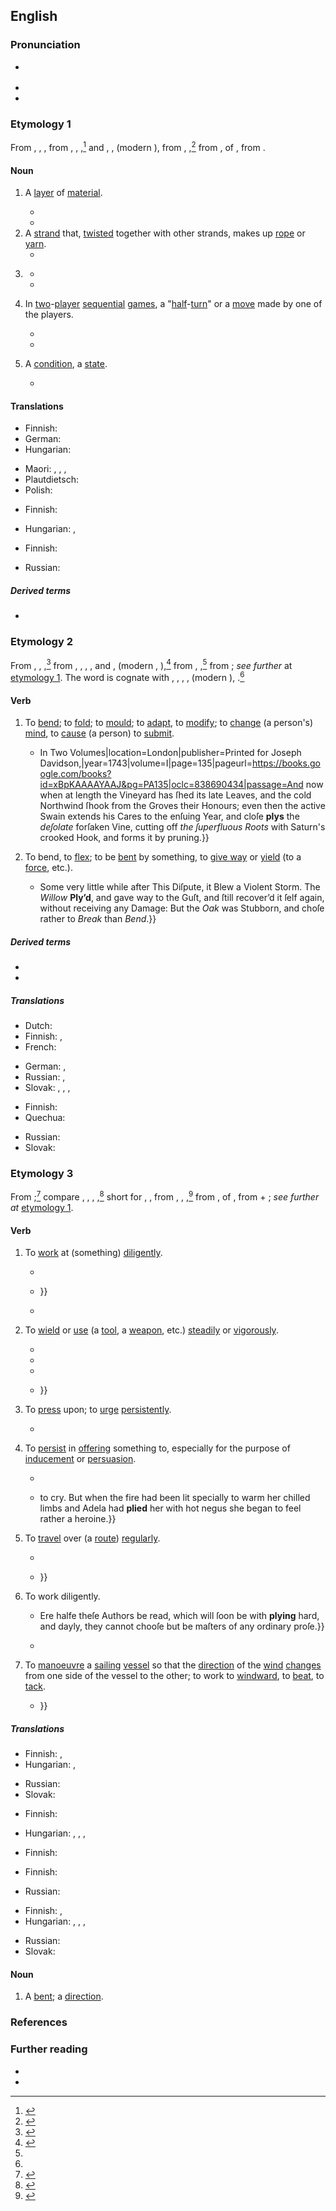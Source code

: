 ==English==
{{was wotd|2019|March|9}}

===Pronunciation===
* {{a|RP|GA}} {{IPA|en|/plaɪ/}}
* {{audio|en|en-au-ply.ogg|Audio (AU)}}
* {{rhymes|en|aɪ}}

===Etymology 1===
From {{inh|en|enm|pleit}}, {{m|enm|plit}}, {{m|enm|plite||a fold, pleat, wrinkle; braid, strand in a braided cord, ply}}, from {{der|en|xno|pli}}, {{m|fro|plei}}, {{m|fro|pleit}},<ref>{{R:MED Online|entry=pleit|part of speech=n|id=MED33678|accessdate 16 November 2018}}</ref> and {{der|en|frm|pli}}, {{m|frm|ploy}}, {{m|frm|ply||a fold, pleat; joint in armour; situation, state}} (modern {{cog|fr|pli||a fold, pleat}}), from {{m|frm|plier}}, {{m|frm|ployer||to bend, fold}},<ref>{{R:OED Online|part of speech=n|id=146281|date=September 2006}}</ref> from {{der|en|la|plicāre}}, {{glossary|present}} {{glossary|active}} {{glossary|infinitive}} of {{m|la|plicō||to bend, fold, roll up}}, from {{der|en|ine-pro|*pleḱ-||to fold, plait, weave}}.

====Noun====
{{en-noun|~|ply|+|plys}}

# A [[layer#Noun|layer]] of [[material#Noun|material]].
#: {{ux|en|two-'''ply''' toilet paper}}
#* {{quote-book|en|title=Twelfth International Conference on VLSI Design: Proceedings: January 7–10, 1999, Goa, India|location=Los Alamitos, Calif.|publisher=[[w:IEEE Computer Society|IEEE Computer Society Press]]|year=1999|page=313|isbn=978-0-7695-0013-3|passage=It is possible to have a very well load balanced partition but with such a high '''ply''' that its slowest piece is slower than a not-so-well balanced partition with less '''ply'''.}}
#* {{quote-book|en|author=Tim Gunn|authorlink=Tim Gunn|author2=with {{w|Ada Calhoun}}|chapter=Repositioning the Parsons Fashion Design Program|title=Tim Gunn: The Natty Professor: A Master Class on Mentoring, Motivating, and Making it Work!|edition=trade paperback|location=New York, N.Y.|publisher=[[w:Gallery Publishing Group|Gallery Books]]|month=October|year=2015|section=part I (Truth Telling)|page=49|pageurl=https://books.google.com/books?id=M6-TBAAAQBAJ&pg=PA49|isbn=978-1-4767-8006-1|passage=The designer critic's staff would come in with, for example, loads of three-'''ply''' cashmere. The students weren't even selecting their own fabrics.}}
# A [[strand#Noun|strand]] that, [[twist#Verb|twisted]] together with other strands, makes up [[rope#Noun|rope]] or [[yarn#Noun|yarn]].
#* {{quote-journal|en|title=Art I. ''Protection against Hail Storms. Notice and Description of the Paragrèle, or Hail Rod.'' By A. J. Downing, Botanic Garden and Nurseries, Newbergh, N.Y.|editor=C. M. Hovey|magazine=The Magazine of Horticulture, Botany, and All Useful Discoveries and Improvements in Rural Affairs|location=Boston, Mass.|publisher=Published by Hovey & Co.,{{nb...|Merchants Row.}}; New York, N.Y.: Israel Post,{{nb...|Bowery.}}|month=August|year=1837|volume=III|issue=VIII (number XXXII overall)|page=281|pageurl=https://books.google.com/books?id=8b_NAAAAMAAJ&pg=PA281|oclc=7149744|passage=To make the hail rod a rope of straw is the first thing necessary; it must be made of ripe wheat straw, soaked and twisted, plaited with three strand and then with four '''ply''', making twelve strand to the rope.}}
# {{lb|en|colloquial}} {{short for|en|plywood}}
#* {{quote-book|en|author=Alan Blanc|chapter=Doors|chapterurl=https://books.google.com/books?id=miIiBQAAQBAJ&pg=SA5-PA75|title=Mitchell’s Internal Components|series=Mitchell’s Building Series|location=Essex|publisher=[[w:Longman|Longman Scientific & Technical]]|year=1994|isbn=978-0-582-21257-2|location2=London|publisher2={{w|Routledge}}|year2=2014|section2=section 6.5 (Flush Doors)|isbn2=978-1-317-89396-7|passage=The Standards describe the quality of timber or '''ply''', moisture content, amount of acceptable sapwood, freedom from decay and insect attack, limitation of checks and splits and treatment of resin staining, and the way plugging may be employed to mask defects in '''ply''' faces.}}
#* {{quote-book|en|editor=Judith Chamberlain-Webber|chapter=Hull and Deck|title=The Boat Improvement Bible: Practical Projects to Customise and Upgrade Your Boat|location=London|publisher={{w|Adlard Coles Nautical}}|year=2015|page=39|pageurl=https://books.google.com/books?id=AlrqBQAAQBAJ&pg=PT40|column=1|isbn=978-1-4081-5419-9|passage=Teak-faced '''ply''' is about three times the price of any other, so if you need to economise, anything other than teak would be a good choice! Similarly, marine '''ply''' is substantially more expensive than exterior '''ply''', so it may be preferable to go with the latter option.}}
# {{lb|en|artificial intelligence|combinatorial|_|game theory}} In [[two]]-[[player]] [[sequential]] [[game#Noun|games]], a "[[half]]-[[turn#Noun|turn]]" or a [[move#Noun|move]] made by one of the players.
#: {{ux|en|He proposed to build Deep Purple, a super-computer capable of 24-'''ply''' look-ahead for chess.}}
#* {{quote-book|en|author=Jonathan Schaeffer|authorlink=Jonathan Schaeffer|author2=Robert Lake|chapter=Solving the Game of Checkers|editor=Richard J. Nowakowski|title=Games of No Chance: Combinatorial Games at MSRI, 1994|series={{w|Mathematical Sciences Research Institute}} Publications|seriesvolume=29|location=Cambridge|publisher={{w|Cambridge University Press}}|year=1996|page=122|pageurl=https://books.google.com/books?id=cYB-ra2T8i4C&pg=PA122|isbn=978-0-521-57411-2|passage=''[[w:Chinook (draughts player)|Chinook]]'' uses an iterative, alpha-beta search with transposition tables and the history heuristic{{nb...}}. Under tournament conditions (thirty moves an hour), the program searches to an average minimum depth of nineteen '''ply''' (one '''ply''' is one move by one player). The search uses selective deepening to extend lines that are tactically or positionally interesting. Consequently, major lines of play are often searched many '''plies''' deeper. It is not uncommon for the program to produce analyses that are thirty-'''ply''' deep or more.}}
#* {{quote-book|en|author=Richard A. Epstein|chapter=Games of Pure Skill and Competitive Computers|title=The Theory of Gambling and Statistical Logic|edition=2nd|location=Burlington, Mass.|publisher={{w|Academic Press}}|year=2009|isbn=978-0-12-374940-6|edition2=special|location2=Waltham, Mass.; Kidlington, Oxfordshire|publisher2=Academic Press|year2=2013|page2=380|pageurl2=https://books.google.com/books?id=g5YWIpHTTW8C&pg=PA380|isbn2=978-0-12-397857-8|passage=Two principal search strategies were (correctly) predicted: Type-A programs that apply "brute force" inspection of every possible position over a fixed number of '''plys'''; and Type-B programs that prune potential moves according to some selection function and then examine the significant sets over as many '''plys''' as practical and only at those positions reflecting a degree of stability.}}
# {{lb|en|now|chiefly|Scotland}} A [[condition#Noun|condition]], a [[state#Noun|state]].
#* {{RQ:Cleland Fanny Hill|page=75|passage=You may be ſure, in the '''ply''' I was now taking, I had no objection to the propoſal, and was rather a tiptoe for its accompliſhment.}}

====Translations====
{{trans-top|layer of material}}
* Finnish: {{t+|fi|kerros}}
* German: {{t+|de|Lage|f}}
* Hungarian: {{t+|hu|réteg}}
{{trans-mid}}
* Maori: {{t|mi|paparanga}}, {{t|mi|apa}}, {{t|mi|papanga}}, {{t|mi|mātā}}
* Plautdietsch: {{t|pdt|Schicht|f}}
* Polish: {{t+|pl|warstwa|f}}
{{trans-bottom}}

{{trans-top|strand making up rope or yarn}}
* Finnish: {{t+|fi|säie}}
{{trans-mid}}
* Hungarian: {{t+|hu|fonat}}, {{t+|hu|szál}}
{{trans-bottom}}

{{trans-top|in two-player sequential games, a "half-turn" or a move made by one of the players}}
* Finnish: {{t+|fi|vuoro}}
{{trans-mid}}
* Russian: {{t|ru|полухо́д|m}}
{{trans-bottom}}

=====Derived terms=====
* {{l|en|plywood}}

===Etymology 2===
From {{inh|en|enm|plīen}}, {{m|enm|pli}}, {{m|enm|plie||to bend, fold, mould, shape; to be flexible; to be submissive, humble oneself; to compel someone to submit}},<ref name="MED">{{R:MED Online|entry=plīen|part of speech=''v.''(1)|noformat=yes|id=MED33737|accessdate=16 November 2018}}</ref> from {{der|en|xno|plier}}, {{m|fro|plaier}}, {{m|fro|pleier}}, {{m|fro|ploier}}, and {{der|en|frm|plier}}, {{m|frm|ployer||to bend, fold; to be submissive; to compel someone to submit}} (modern {{cog|fr|plier}}, {{m|fr|ployer}}),<ref name="OED">{{R:OED Online|part of speech=''v.{{sup|1}}''|noformat=yes|id=146282|date=September 2006}}</ref> from {{der|en|fro|ploiier}}, {{m|fro|pleier||to fold}},<ref name="MED"/> from {{der|en|la|plicāre||to fold}}; ''see further'' at [[#Etymology 1|etymology 1]]. The word is cognate with {{cog|ca|plegar||to bend, fold}}, {{cog|it|piegare||to bend, fold, fold up}}, {{cog|pro|plegar}}, {{m|pro|plejar}}, {{m|pro|pleyar||to fold}} (modern {{cog|oc|plegar}}), {{cog|es|plegar||to fold}}.<ref name="OED"/>

====Verb====
{{en-verb}}

# {{lb|en|transitive|obsolete}} To [[bend#Verb|bend]]; to [[fold#Verb|fold]]; to [[mould#Verb|mould]]; {{lb|en|figuratively}} to [[adapt]], to [[modify]]; to [[change#Verb|change]] (a person's) [[mind#Noun|mind]], to [[cause#Verb|cause]] (a person) to [[submit]].
#* {{quote-book|en|author=Virgil|authorlink=Virgil|chapter=[[w:Georgics|The Georgics of Virgil. Book II.]]|translator=[Joseph Davidson]|title=The Works of Virgil Translated into English Prose, {{...|as near the Original as the Different Idioms of the Latin and English Languages will Allow. With the Latin Text and Order of Construction in the Opposite Page; and Critical, Historical, Geographical, and Classical Notes, in English, from the Best Commentators both Ancient and Modern, beside a Very Great Number of Notes Intirely New. For the Use of Schools as well as of Private Gentlemen.}} In Two Volumes|location=London|publisher=Printed for Joseph Davidson,{{nb...|at the Angel in the Poultry, Cheapside.}}|year=1743|volume=I|page=135|pageurl=https://books.google.com/books?id=xBpKAAAAYAAJ&pg=PA135|oclc=838690434|passage=And now when at length the Vineyard has ſhed its late Leaves, and the cold Northwind ſhook from the Groves their Honours; even then the active Swain extends his Cares to the enſuing Year, and cloſe '''plys''' the ''deſolate'' forſaken Vine, cutting off ''the ſuperfluous Roots'' with Saturn's crooked Hook, and forms it by pruning.}}
# {{lb|en|intransitive}} To bend, to [[flex#Verb|flex]]; to be [[bend#Verb|bent]] by something, to [[give way]] or [[yield#Verb|yield]] (to a [[force#Noun|force]], etc.).
#* {{RQ:L'Estrange Fables of Aesop|fablenumber=CCXV|fable=An Oak and a Willow|page=187|passage=The ''Oak'' Upbraided the ''Willow'', that it was Weak and Wavering, and gave way to Every Blaſt. {{...}} Some very little while after This Diſpute, it Blew a Violent Storm. The ''Willow'' '''Ply’d''', and gave way to the Guſt, and ſtill recover’d it ſelf again, without receiving any Damage: But the ''Oak'' was Stubborn, and choſe rather to ''Break'' than ''Bend''.}}

=====Derived terms=====
* {{l|en|plier|pos=agent noun}}
* {{l|en|pliers}}

=====Translations=====
{{trans-top|(''transitive, obsolete'') to bend; to fold}}
* Dutch: {{t+|nl|plooien}}
* Finnish: {{t+|fi|taivuttaa}}, {{t+|fi|taittaa}}
* French: {{t+|fr|plier}}
{{trans-mid}}
* German: {{t+|de|biegen}}, {{t+|de|falten}}
* Russian: {{t+|ru|скру́чивать}}, {{t+|ru|сгиба́ть}}
* Slovak: {{t|sk|zohnúť}}, {{t|sk|zložiť}}, {{t|sk|preložiť}}, {{t|sk|poskladať}}
{{trans-bottom}}

{{trans-top|(''intransitive'') to bend, flex; to be bent by something, to give way or yield}}
* Finnish: {{t+|fi|taipua}}
* Quechua: {{t|qu|muyuy}}
{{trans-mid}}
* Russian: {{t+|ru|сгиба́ть}}
* Slovak: {{t|sk|ohnúť}}
{{trans-bottom}}

===Etymology 3===
From {{m|en|apply}};<ref>{{R:OED Online|part of speech=''v.{{sup|2}}''|noformat=yes|id=146283|date=September 2006}}</ref> compare {{inh|en|enm|plīen}}, {{m|enm|pli}}, {{m|enm|plie}}, {{m|enm|pleie||to place (something) around, on, or over, to cover; to apply, use; to strive}},<ref>{{R:MED Online|entry=plīen|part of speech=''v.''(2)|noformat=yes|id=MED33738|accessdate=16 November 2018}}</ref> short for {{m|enm|aplīen}}, {{m|enm|applīen||to combine, join; to attach; to assemble; to use, be of use; to allot; to apply; to inflict; to go; to ply, steer; to comply, submit}}, from {{der|en|fro|applier}}, {{m|fro|aplier}}, {{m|fro|aploier||to bend; to apply}},<ref>{{R:MED Online|entry=ap(p)līen|part of speech=v|id=MED1943|accessdate=16 November 2018}}</ref> from {{der|en|la|applicāre}}, {{glossary|present}} {{glossary|active}} {{glossary|infinitive}} of {{m|la|applicō||to apply; to attach, join; to add}}, from {{m|la|ad-||''prefix meaning ‘to, towards’''}} + {{m|la|plicō||to bend, fold, roll up}}; ''see further at'' [[#Etymology 1|etymology 1]].

====Verb====
{{en-verb}}

# {{lb|en|transitive}} To [[work#Verb|work]] at (something) [[diligently]].
#: {{ux|en|He '''plied''' his trade as carpenter for forty-three years.}}
#* {{quote-book|en|author=G[eorge] P[eele]|authorlink=George Peele|title=[[w:The Old Wives' Tale (play)|The Old Wiues Tale.{{nb...|A Pleasant Conceited Comedie, Played by the Queenes Maiesties Players.}}]]|location=printed at London|publisher=By Iohn Danter, and are to be sold by Raph Hancocke, and Iohn Hardie|year=1595|oclc=222301598|newversion=reprinted as|title2=The Old Wives Tale, 1595|series2=The Malone Society Reprints|seriesvolume2=7|location2=Oxford|publisher2=Printed for the {{w|Malone Society}} by {{w|Horace Hart}} M.A., at the {{w|Oxford University Press}}|year2=1908 (February 1909 reprint)|section2=line 720|sectionurl2=https://archive.org/details/oldwivestale00peeluoft/page/n51/mode/1up|oclc2=474951709|passage='''Ply''' you your work or elſe you are like to ſmart.}}
#* {{quote-book|en|author=Edm[und] Waller|authorlink=Edmund Waller|title=Instructions to a Painter, for the Drawing of the Posture & Progress of His Ma[jes]{{sup|ties}} Forces at Sea, under the Command of His Highness Royal.{{nb...|Together with the Battel & Victory Obtained over the Dutch, June 3. 1665.}}|location=London|publisher=Printed for {{w|Henry Herringman}},{{nb...|at the Anchor on the Lower Walk of the New Exchange.}}|year=1666|page=13|pageurl=https://quod.lib.umich.edu/e/eebo/A67335.0001.001/1:2?rgn=div1;view=fulltext|oclc=15729696|passage=But ''English'' Courage growing as they fight, / In danger, noise, and slaughter takes delight, / Their bloody Task, unwearied, still they '''ply''', / Only restrain’d by Death, or Victory: {{...}}}}
#* {{RQ:Stevenson Virginibus Puerisque|chapter=An Apology for Idlers|page=124|passage=Many who have "'''plied''' their book diligently," and know all about some one branch or another of accepted lore, come out of the study with an ancient and owl-like demeanour, and prove dry, stockish, and dyspeptic in all the better and brighter parts of life.}}
# {{lb|en|transitive}} To [[wield]] or [[use#Verb|use]] (a [[tool#Noun|tool]], a [[weapon]], etc.) [[steadily]] or [[vigorously]].
#: {{ux|en|He '''plied''' his ax with bloody results.}}
#* {{RQ:Shakespeare Taming of the Shrew|act=II|scene=i|page=215|column=1|passage=Why how now Dame, whence growes this inſolence? / ''Bianca'' ſtand aſide, poore gyrle ſhe weepes: / Go '''ply''' thy Needle; meddle not with her.}}
#* {{quote-book|en|chapter=St. Valentine’s Day|title=The Favorite|location=London|publisher=Partridge, Oakey, and Co.{{nb...|34, Paternoster-Row.}}|year=1854|volume=I|page=114|pageurl=https://books.google.com/books?id=o2MEAAAAQAAJ&pg=PA114|oclc=771809812|passage=He [a carpenter] feels an additional particle of new life coursing through his veins, and he '''plys''' the plane on the following day with additional energy to his own and to his master's satisfaction.}}
#* {{quote-book|en|author=[James Pascoe]|chapter=Death in the Vaults|title=The Brigantine. A Story of the Sea. In Two Volumes|location=London|publisher=[[w:Richard Bentley (publisher)|Richard Bentley]],{{nb...|New Burlington Street. Publisher in Ordinary to Her Majesty.}}|year=1863|volume=I|page=299|pageurl=https://books.google.com/books?id=dc8BAAAAQAAJ&pg=PA299|oclc=13365406|passage=Drink had dispelled all common prudence, and chuckling at the idea of finding treasures unknown to their comrades, they '''plied''' the crowbar to the door, which was locked, but it soon yielded.}}
#* {{quote-book|en|author=B. F. Sawyer|chapter=The Ku-Klux—The Atlanta Sun and Bullock’s Proclamation|title=Rome Courier|date=24 February 1871|newversion=quoted in|title2=Testimony Taken by the Joint Select Committee to Inquire into the Condition of Affairs in the Late Insurrectionary States. Georgia|location2=Washington, D.C.|publisher2=[[w:United States Government Publishing Office|Government Printing Office]]|year2=1 November 1871, published 1872|volume2=II|page2=883|pageurl2=https://books.google.com/books?id=NB1JAQAAMAAJ&pg=PA883|oclc2=506037414|passage=[T]his abuse is as outrageous as are the acts of any Ku-Klux that ever '''plied''' the lash or sounded a whistle, {{...}}}}
# {{lb|en|transitive}} To [[press#Verb|press]] upon; to [[urge#Verb|urge]] [[persistently]].
#: {{ux|en|to '''ply''' someone with questions or solicitations}}
#* {{RQ:Shakespeare Merchant of Venice Q1|act=III|scene=ii|url=https://books.google.com/books?id=UvtFax6wXiEC&pg=PP54|passage=He '''plies''' the Duke at morning and at night, / And doth impeach the freedome of the ſtate / If they deny him iuſtice.}}
# {{lb|en|transitive}} To [[persist#Verb|persist]] in [[offer#Verb|offering]] something to, especially for the purpose of [[inducement]] or [[persuasion]].
#: {{ux|en|to '''ply''' someone with drink}}
#* {{RQ:Fielding Tom Jones|volume=III|book=VIII|chapter=In which the Man of the Hill Continues His History|page=264|passage=[T]he true Gameſters pretended to be ill, and refuſed their Glaſs, while they '''plied''' heartily two young Fellows, who were to be afterwards pillaged, as indeed they were without Mercy.}}
#* {{quote-book|en|author={{w|M. Barnard Eldershaw}} [pseudonym; {{w|Marjorie Barnard}} and {{w|Flora Eldershaw}}]|chapter=VII|title={{w|A House is Built}}|location=London|publisher={{w|George G. Harrap and Co.}}|year=1929|section=section VI|oclc=771198868|passage=Esther began {{...}} to cry. But when the fire had been lit specially to warm her chilled limbs and Adela had '''plied''' her with hot negus she began to feel rather a heroine.}}
# {{lb|en|ambitransitive|transport}} To [[travel#Verb|travel]] over (a [[route#Noun|route]]) [[regularly]].
#: {{ux|en|to '''ply''' the seven seas}}
#: {{ux|en|The steamer '''plies''' between several ports on the coast.}}
#* {{quote-book |en|chapter=Chap. XXVI. An Act for the Improvement of the Town and Harbour of Wexford, and for Building a Bridge or Bridges over the River Slaney, at or near said Town.|title=Statutes Passed in the Parliaments Held in Ireland|location=Dublin|publisher=Printed by [[w:George Grierson (printer)|George Grierson]],{{nb...|printer to the King’s Most Excellent Majesty.}}|year=1794|year_published=1799|volume=X|section=section LXXIII|page=56|pageurl=https://books.google.com/books?id=MXBBAAAAYAAJ&pg=PA56|oclc=43682495|passage=[T]he ſaid corporation ſhall and may be authorized and required to licenſe all ſuch perſon or perſons as ſhall keep or drive any cars, drays or carts, '''plying''' for hire within the ſaid town of Wexford,}}
#* {{quote-journal|en|title=Letton v. Goodden|editors=[[w:Montague Chambers|Montagu Chambers]], Francis Towers Streeten, and Frederick Hoare Colt|journal=The Law Journal Reports for the Year 1866:{{nb...|Comprising Reports of Cases in the House of Lords, in the Privy Council, in the Courts of Chancery and Appeal in Bankruptcy, Probate, Divorce and Matrimonial Causes, Admiralty, Ecclesiastical, Queen’s Bench and the Bail Court, Common Pleas, Exchequer Chamber, and Crown Cases Reserved. From Michaelmas Term, 1865, to Trinity Term, 1866, both Inclusive. [...]}}|location=London|publisher=Printed by James Holmes,{{nb...|4, Took’s Court, Chancery Lane.}}; [p]ublished by Edward Bret Ince,{{nb...|5, Quality Court, Chancery Lane.}}|date=21 March 1866|volume=XXXV (New Series; volume XLIV overall), part I (Chancery and Bankruptcy)|section=headnote|page=427|pageurl=https://books.google.com/books?id=HnkDAAAAQAAJ&pg=PA427|column=1|oclc=222593300|passage=An act of parliament, empowering the plaintiffs, a company, to '''ply''' on Sundays from certain points on the south bank of the Thames, but imposing no obligation to provide means of transport or to maintain their '''plying'''-places, does not confer an exclusive right against the rest of the world, such as the Court of Chancery will interfere to protect; {{...}}}}
# {{lb|en|intransitive|obsolete}} To work diligently.
#* {{RQ:Milton Of Education|page=4|passage={{...}} Ere halfe theſe Authors be read, which will ſoon be with '''plying''' hard, and dayly, they cannot chooſe but be maſters of any ordinary proſe.}}
#* {{RQ:Spectator|volume=II|issue=94|date=18 June 1711|page=23|passage=He was afterwards reduced to great want, and forced to think of '''plying''' in the streets as a porter for his livelihood.}}
# {{lb|en|intransitive|nautical|obsolete}} To [[manoeuvre#Verb|manoeuvre]] a [[sailing#Adjective|sailing]] [[vessel]] so that the [[direction]] of the [[wind#Noun|wind]] [[change#Verb|changes]] from one side of the vessel to the other; to work to [[windward]], to [[beat#Verb|beat]], to [[tack#Verb|tack]].
#* {{quote-book|en|author=William Penn|authorlink=William Penn (Royal Navy officer)|author2=Granville Penn|authorlink2=Granville Penn|chapter=A Journal on the ''[[w:HMS Vanguard (1631)|Vanguard]]''|title=Memorial of the Professional Life and Times of Sir William Penn, Knt. Admiral and General of the Fleet, during the Interregnum; Admiral and Commissioner of the Admiralty and Navy, after the Restoration. From 1644 to 1670. [...] In Two Volumes|location=London|publisher=James Duncan,{{nb...|Paternoster Row.}}|date=21 July 1653|year_published=1833|volume=I|page=535|pageurl=https://books.google.com/books?id=ELEeVEcm_WQC&pg=PA535|oclc=963709697|passage=Weighed anchor about five morn, and '''plied''' till about noon, and then anchored. This day, at morn, went about the general to council: the result was, the fleet should '''ply''' near, as with convenience, to the Texel, to prevent a conjunction of those ships there with Admiral [[w:Maarten Tromp|[Maarten] Tromp]]; {{...}}}}

=====Translations=====
{{trans-top|to work at (something) diligently}}
* Finnish: {{t+|fi|harjoittaa}}, {{t+|fi|uurastaa}} {{qualifier|+ inessive}}
* Hungarian: {{t+|hu|folytat}}, {{t+|hu|űz}}
{{trans-mid}}
* Russian: {{t|ru|[[усе́рдно]] [[рабо́тать]]}}
* Slovak: {{t|sk|makať}} {{qualifier|colloquial}}
{{trans-bottom}}

{{trans-top|to wield or use (a tool, a weapon, etc.) steadily or vigorously}}
* Finnish: {{t+|fi|käyttää}}
{{trans-mid}}
* Hungarian: {{t+|hu|használ}}, {{t+|hu|bánik}}, {{t+|hu|alkalmaz}}, {{t+|hu|forgat}}
{{trans-bottom}}

{{trans-top|to press upon; to urge persistently}}
* Finnish: {{t+|fi|painostaa}}
{{trans-mid}}
{{trans-bottom}}

{{trans-top|to persist in offering something to}}
* Finnish: {{t+|fi|tyrkyttää}}
{{trans-mid}}
* Russian: {{t+|ru|по́тчевать}}
{{trans-bottom}}

{{trans-top|to travel over regularly}}
* Finnish: {{t+|fi|kuljeskella}}, {{t+|fi|kulkea}}
* Hungarian: {{t+|hu|közlekedik}}, {{t+|hu|jár}}, {{q|literary, with a  definite object}} {{t+|hu|ró}}, {{q|literary, with a definite object}} {{t+|hu|szel}}
{{trans-mid}}
* Russian: {{t+|ru|курси́ровать}}
* Slovak: {{t|sk|premávať}}
{{trans-bottom}}

====Noun====
{{en-noun|?}}

# A [[bent]]; a [[direction]].

===References===
<references />

===Further reading===
* {{pedia|ply (layer)}}
* {{pedia|ply|ply (disambiguation)}}